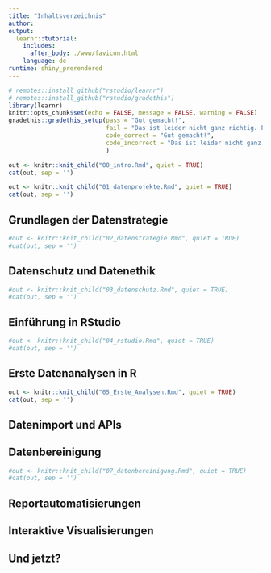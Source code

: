 ```yaml
---
title: "Inhaltsverzeichnis"
author:
output: 
  learnr::tutorial:
    includes:
      after_body: ./www/favicon.html
    language: de
runtime: shiny_prerendered
---
```


```r
# remotes::install_github("rstudio/learnr")
# remotes::install_github("rstudio/gradethis")
library(learnr)
knitr::opts_chunk$set(echo = FALSE, message = FALSE, warning = FALSE)
gradethis::gradethis_setup(pass = "Gut gemacht!", 
                           fail = "Das ist leider nicht ganz richtig. Probier es nochmal!",
                           code_correct = "Gut gemacht!", 
                           code_incorrect = "Das ist leider nicht ganz richtig. Probier es nochmal!"
                           )
```

```r
out <- knitr::knit_child("00_intro.Rmd", quiet = TRUE)
cat(out, sep = '')
```

```r
out <- knitr::knit_child("01_datenprojekte.Rmd", quiet = TRUE)
cat(out, sep = '')
```

## Grundlagen der Datenstrategie
```r
#out <- knitr::knit_child("02_datenstrategie.Rmd", quiet = TRUE)
#cat(out, sep = '')
```

## Datenschutz und Datenethik
```r
#out <- knitr::knit_child("03_datenschutz.Rmd", quiet = TRUE)
#cat(out, sep = '')
```

## Einführung in RStudio
```r
#out <- knitr::knit_child("04_rstudio.Rmd", quiet = TRUE)
#cat(out, sep = '')
```

## Erste Datenanalysen in R
```r
out <- knitr::knit_child("05_Erste_Analysen.Rmd", quiet = TRUE)
cat(out, sep = '')
```

## Datenimport und APIs

## Datenbereinigung
```r
#out <- knitr::knit_child("07_datenbereinigung.Rmd", quiet = TRUE)
#cat(out, sep = '')
```

## Reportautomatisierungen

## Interaktive Visualisierungen

## Und jetzt?
